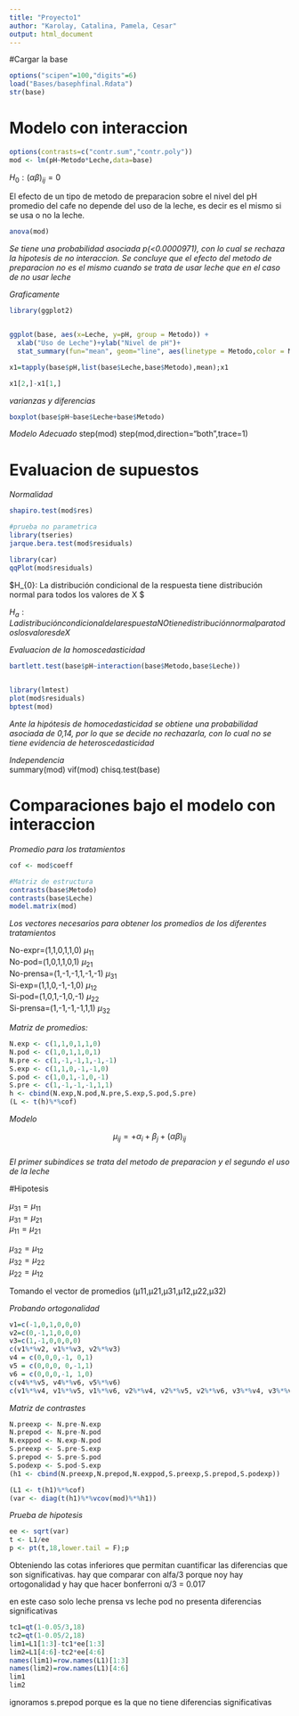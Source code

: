 ```yaml
---
title: "Proyecto1"
author: "Karolay, Catalina, Pamela, Cesar"
output: html_document
---
```


#Cargar la base             

```r
options("scipen"=100,"digits"=6)
load("Bases/basephfinal.Rdata")
str(base)

```             

# Modelo con interaccion             

```r
options(contrasts=c("contr.sum","contr.poly"))
mod <- lm(pH~Metodo*Leche,data=base)
```               

$H_{0}:(\alpha\beta)_{ij}=0$                               

El efecto de un tipo de metodo de preparacion sobre el nivel del pH promedio del cafe no depende del uso de la leche, es decir es el mismo si se usa o no la leche.                


```r
anova(mod)
```                         
*Se tiene una probabilidad asociada p(<0.0000971), con lo cual se rechaza la hipotesis de no interaccion. Se concluye que el efecto del metodo de preparacion no es el mismo cuando se trata de usar leche que en el caso de no usar leche*         

*Graficamente*               

```r

library(ggplot2)


ggplot(base, aes(x=Leche, y=pH, group = Metodo)) +
  xlab("Uso de Leche")+ylab("Nivel de pH")+
  stat_summary(fun="mean", geom="line", aes(linetype = Metodo,color = Metodo))

```               
```r
x1=tapply(base$pH,list(base$Leche,base$Metodo),mean);x1

x1[2,]-x1[1,]
```

                           
*varianzas y diferencias*
```r
boxplot(base$pH~base$Leche+base$Metodo)
```
*Modelo Adecuado*
step(mod)
step(mod,direction="both",trace=1)

# Evaluacion de supuestos                          

*Normalidad*                     

```r

shapiro.test(mod$res)

#prueba no parametrica
library(tseries)
jarque.bera.test(mod$residuals)

library(car)
qqPlot(mod$residuals)
```      


$H_{0}: La distribución condicional de la respuesta tiene distribución normal para todos los valores de X $                             

$H_{a}: La distribución condicional de la respuesta NO tiene distribución normal para todos los valores de X$



*Evaluacion de la homoscedasticidad *

```r

bartlett.test(base$pH~interaction(base$Metodo,base$Leche))


library(lmtest)
plot(mod$residuals)
bptest(mod)
```                

*Ante la hipótesis de homocedasticidad se obtiene una probabilidad asociada de 0,14, por lo que se decide no rechazarla, con lo cual no se tiene evidencia de heteroscedasticidad*               

*Independencia*                   
summary(mod)
vif(mod)
chisq.test(base)
                     


# Comparaciones bajo el modelo con interaccion             

*Promedio para los tratamientos*                 

```r
cof <- mod$coeff 

#Matriz de estructura
contrasts(base$Metodo)
contrasts(base$Leche)
model.matrix(mod)
```              

*Los vectores necesarios para obtener los promedios de los diferentes tratamientos*            

No-expr=(1,1,0,1,1,0) $\mu_{11}$            
No-pod=(1,0,1,1,0,1) $\mu_{21}$              
No-prensa=(1,-1,-1,1,-1,-1) $\mu_{31}$             
Si-exp=(1,1,0,-1,-1,0) $\mu_{12}$        
Si-pod=(1,0,1,-1,0,-1) $\mu_{22}$            
Si-prensa=(1,-1,-1,-1,1,1) $\mu_{32}$       

 *Matriz de promedios:*
```r
N.exp <- c(1,1,0,1,1,0)
N.pod <- c(1,0,1,1,0,1)
N.pre <- c(1,-1,-1,1,-1,-1)
S.exp <- c(1,1,0,-1,-1,0)
S.pod <- c(1,0,1,-1,0,-1)
S.pre <- c(1,-1,-1,-1,1,1)               
h <- cbind(N.exp,N.pod,N.pre,S.exp,S.pod,S.pre)
(L <- t(h)%*%cof)
```                

*Modelo*           

$$\mu_{ij}=+\alpha_{i}+\beta_{j}+(\alpha\beta)_{ij}$$            
*El primer subindices se trata del metodo de preparacion y el segundo el uso de la leche*            

#Hipotesis 

$\mu_{31}=\mu_{11}$             
$\mu_{31}=\mu_{21}$            
$\mu_{11}=\mu_{21}$            


$\mu_{32}=\mu_{12}$          
$\mu_{32}=\mu_{22}$                
$\mu_{22}=\mu_{12}$      

Tomando el vector de promedios
(µ11,µ21,µ31,µ12,µ22,µ32)

*Probando ortogonalidad*
```r
v1=c(-1,0,1,0,0,0)
v2=c(0,-1,1,0,0,0)
v3=c(1,-1,0,0,0,0)
c(v1%*%v2, v1%*%v3, v2%*%v3)
v4 = c(0,0,0,-1, 0,1)
v5 = c(0,0,0, 0,-1,1)
v6 = c(0,0,0,-1, 1,0)
c(v4%*%v5, v4%*%v6, v5%*%v6)
c(v1%*%v4, v1%*%v5, v1%*%v6, v2%*%v4, v2%*%v5, v2%*%v6, v3%*%v4, v3%*%v5, v3%*%v6)
```

*Matriz de contrastes*              
```r

N.preexp <- N.pre-N.exp
N.prepod <- N.pre-N.pod
N.exppod <- N.exp-N.pod
S.preexp <- S.pre-S.exp
S.prepod <- S.pre-S.pod
S.podexp <- S.pod-S.exp
(h1 <- cbind(N.preexp,N.prepod,N.exppod,S.preexp,S.prepod,S.podexp))
```           



```r
(L1 <- t(h1)%*%cof)
(var <- diag(t(h1)%*%vcov(mod)%*%h1))
```                

*Prueba de hipotesis*               

```r
ee <- sqrt(var)
t <- L1/ee
p <- pt(t,18,lower.tail = F);p
```
Obteniendo las cotas inferiores que permitan cuantificar las diferencias que son significativas.
hay que comparar con alfa/3 porque noy hay ortogonalidad y hay que hacer bonferroni
 α/3 = 0.017
 
en este caso solo leche prensa vs leche pod no presenta diferencias significativas
```r
tc1=qt(1-0.05/3,18)
tc2=qt(1-0.05/2,18)
lim1=L1[1:3]-tc1*ee[1:3]
lim2=L1[4:6]-tc2*ee[4:6]
names(lim1)=row.names(L1)[1:3]
names(lim2)=row.names(L1)[4:6]
lim1
lim2

```
ignoramos s.prepod porque es la que no tiene diferencias significativas




